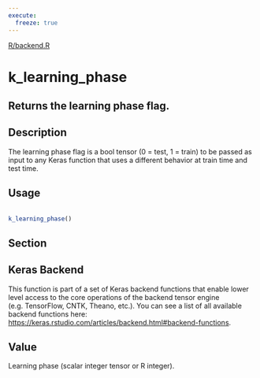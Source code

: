 ```yaml
---
execute:
  freeze: true
---
```


[R/backend.R](https://github.com/rstudio/keras//blob/main/R/backend.R#L1480) 

# k_learning_phase

## Returns the learning phase flag.

## Description
 The learning phase flag is a bool tensor (0 = test, 1 = train) to be passed as input to any Keras function that uses a different behavior at train time and test time. 


## Usage
```r
 
k_learning_phase() 
```



## Section

## Keras Backend

   This function is part of a set of Keras backend functions that enable lower level access to the core operations of the backend tensor engine (e.g. TensorFlow, CNTK, Theano, etc.).  You can see a list of all available backend functions here: [https://keras.rstudio.com/articles/backend.html#backend-functions](https://keras.rstudio.com/articles/backend.html#backend-functions). 

## Value
 Learning phase (scalar integer tensor or R integer). 





